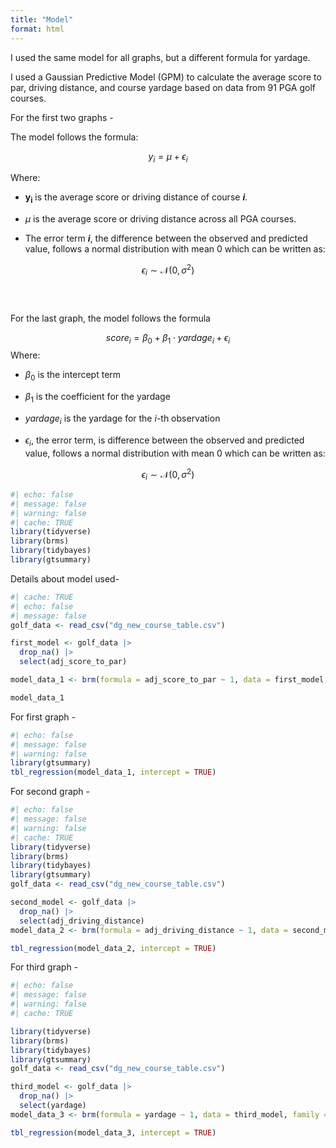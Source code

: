 ```yaml
---
title: "Model"
format: html
---
```


I used the same model for all graphs, but a different formula for yardage. 

I used a Gaussian Predictive Model (GPM) to calculate the average score to par, driving distance, and course yardage based on data from 91 PGA golf courses. 

For the first two graphs - 

The model follows the formula:

$$
y_i = \mu + \epsilon_i
$$

Where:

-  **y~i~** is the average score or driving distance of course ***i***.

- $\mu$ is the average score or driving distance across all PGA courses.

- The error term ***i***, the difference between the observed and predicted value, follows a normal distribution with mean 0 which can be written as:

$$
\epsilon_i \sim \mathcal{N}(0, \sigma^2)
$$
<br>
<br>

For the last graph, the model follows the formula 

$$
score_i = \beta_0 + \beta_1 \cdot yardage_i + \epsilon_i
$$
Where:

- $\beta_0$ is the intercept term

- $\beta_1$ is the coefficient for the yardage

- *yardage~i~* is the yardage for the *i*-th observation

-  $\epsilon_i$, the error term, is difference between the observed and predicted value, follows a normal distribution with mean 0 which can be written as:

$$
\epsilon_i \sim \mathcal{N}(0, \sigma^2)
$$

```r
#| echo: false
#| message: false
#| warning: false
#| cache: TRUE
library(tidyverse)
library(brms)
library(tidybayes)
library(gtsummary)
```
Details about model used-
```r
#| cache: TRUE
#| echo: false
#| message: false
golf_data <- read_csv("dg_new_course_table.csv")

first_model <- golf_data |>
  drop_na() |>
  select(adj_score_to_par)

model_data_1 <- brm(formula = adj_score_to_par ~ 1, data = first_model, family = gaussian(), silent = 2, refresh = 0, seed = 12)

model_data_1
```

For first graph - 
```r
#| echo: false
#| message: false
#| warning: false
library(gtsummary)
tbl_regression(model_data_1, intercept = TRUE)
```

For second graph - 
```r
#| echo: false
#| message: false
#| warning: false
#| cache: TRUE
library(tidyverse)
library(brms)
library(tidybayes)
library(gtsummary)
golf_data <- read_csv("dg_new_course_table.csv")

second_model <- golf_data |>
  drop_na() |>
  select(adj_driving_distance)
model_data_2 <- brm(formula = adj_driving_distance ~ 1, data = second_model, family = gaussian(), silent = 2, refresh = 0, seed = 12)

tbl_regression(model_data_2, intercept = TRUE)
```

For third graph -
```r
#| echo: false
#| message: false
#| warning: false
#| cache: TRUE

library(tidyverse)
library(brms)
library(tidybayes)
library(gtsummary)
golf_data <- read_csv("dg_new_course_table.csv")

third_model <- golf_data |>
  drop_na() |>
  select(yardage)
model_data_3 <- brm(formula = yardage ~ 1, data = third_model, family = gaussian(), silent = 2, refresh = 0, seed = 12)

tbl_regression(model_data_3, intercept = TRUE)
```

